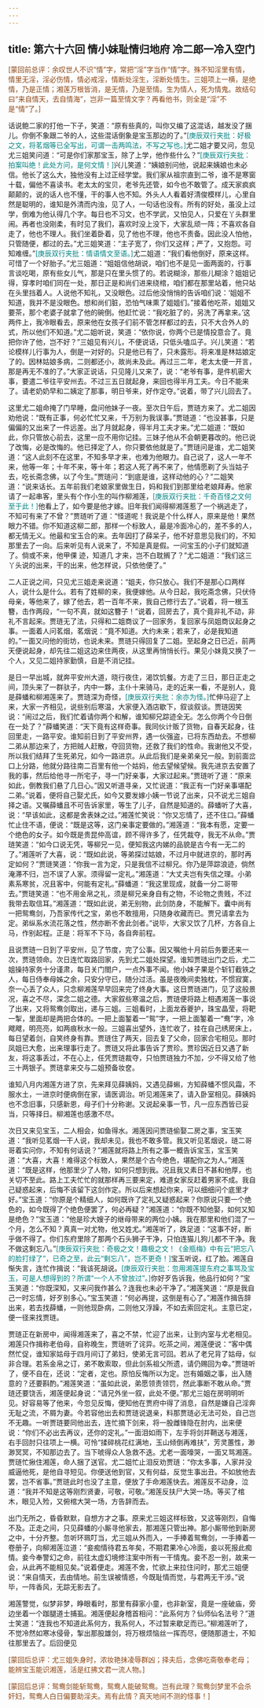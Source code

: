 ```yaml
---
---
---
```

title: 第六十六回 情小妹耻情归地府 冷二郎一冷入空门
---




<font color=saddlebrown>[蒙回前总评：余叹世人不识“情”字，常把“淫”字当作“情”字。殊不知淫里有情，情里无淫，淫必伤情，情必戒淫，情断处淫生，淫断处情生。三姐项上一横，是绝情，乃是正情；湘莲万根皆消，是无情，乃是至情。生为情人，死为情鬼。故结句曰“来自情天，去自情海”，岂非一篇至情文字？再看他书，则全是“淫”不是“情”了。]</font>

话说鲍二家的打他一下子，笑道：“原有些真的，叫你又编了这混话，越发没了捆儿。你倒不象跟二爷的人，这些混话倒象是宝玉那边的了。”<font color=teal>[庚辰双行夹批：好极之文，将茗烟等已全写出，可谓一击两鸣法，不写之写也。]</font>尤二姐才要又问，忽见尤三姐笑问道：“可是你们家那宝玉，除了上学，他作些什么？”<font color=teal>[庚辰双行夹批：拍案叫绝！此处方问，是何文情！]</font>兴儿笑道：“姨娘别问他，说起来姨娘也未必信。他长了这么大，独他没有上过正经学堂。我们家从祖宗直到二爷，谁不是寒窗十载，偏他不喜读书。老太太的宝贝，老爷先还管，如今也不敢管了。成天家疯疯颠颠的，说的话人也不懂，干的事人也不知。外头人人看着好清俊模样儿，心里自然是聪明的，谁知是外清而内浊，见了人，一句话也没有。所有的好处，虽没上过学，倒难为他认得几个字。每日也不习文，也不学武，又怕见人，只爱在丫头群里闹。再者也没刚柔，有时见了我们，喜欢时没上没下，大家乱顽一阵；不喜欢各自走了，他也不理人。我们坐着卧着，见了他也不理，他也不责备。因此没人怕他，只管随便，都过的去。”尤三姐笑道：“主子宽了，你们又这样；严了，又抱怨。可知难缠。”<font color=teal>[庚辰双行夹批：情语情文至语。]</font>尤二姐道：“我们看他倒好，原来这样。可惜了一个好胎子。”尤三姐道：“姐姐信他胡说，咱们也不是见一面两面的，行事言谈吃喝，原有些女儿气，那是只在里头惯了的。若说糊涂，那些儿糊涂？姐姐记得，穿孝时咱们同在一处，那日正是和尚们进来绕棺，咱们都在那里站着，他只站在头里挡着人。人说他不知礼，又没眼色。过后他没悄悄的告诉咱们说：‘姐姐不知道，我并不是没眼色。想和尚们脏，恐怕气味熏了姐姐们。”接着他吃茶，姐姐又要茶，那个老婆子就拿了他的碗倒。他赶忙说：“我吃脏了的，另洗了再拿来。’这两件上，我冷眼看去，原来他在女孩子们前不管怎样都过的去，只不大合外人的式，所以他们不知道。”尤二姐听说，笑道：“依你说，你两个已是情投意合了。竟把你许了他，岂不好？”三姐见有兴儿，不便说话，只低头嗑瓜子。兴儿笑道：“若论模样儿行事为人，倒是一对好的。只是他已有了，只未露形。将来准是林姑娘定了的。因林姑娘多病，二则都还小，故尚未及此。再过三二年，老太太便一开言，那是再无不准的了。”大家正说话，只见隆儿又来了，说：“老爷有事，是件机密大事，要遣二爷往平安州去。不过三五日就起身，来回也得半月工夫。今日不能来了。请老奶奶早和二姨定了那事，明日爷来，好作定夺。”说着，带了兴儿回去了。

这里尤二姐命掩了门早睡，盘问他妹子一夜。至次日午后，贾琏方来了。尤二姐因劝他说：“既有正事，何必忙忙又来，千万别为我误事。”贾琏道：“也没甚事，只是偏偏的又出来了一件远差。出了月就起身，得半月工夫才来。”尤二姐道：“既如此，你只管放心前去，这里一应不用你记挂。三妹子他从不会朝更暮改的。他已说了改悔，必是改悔的。他已择定了人，你只要依他就是了。”贾琏问是谁，尤二姐笑道：“这人此刻不在这里，不知多早才来，也难为他眼力。自己说了，这人一年不来，他等一年；十年不来，等十年；若这人死了再不来了，他情愿剃了头当姑子去，吃长斋念佛，以了今生。”贾琏问：“到底是谁，这样动他的心？”二姐笑道：“说来话长。五年前我们老娘家里做生日，妈和我们到那里给老娘拜寿。他家请了一起串客，里头有个作小生的叫作柳湘莲，<font color=teal>[庚辰双行夹批：千奇百怪之文何至于此！]</font>他看上了，如今要是他才嫁。旧年我们闻得柳湘莲惹了一个祸逃走了，不知可有来了不曾？”贾琏听了道：“怪道呢！我说是个什么样人，原来是他！果然眼力不错。你不知道这柳二郎，那样一个标致人，最是冷面冷心的，差不多的人，都无情无义。他最和宝玉合的来。去年因打了薛呆子，他不好意思见我们的，不知那里去了一向。后来听见有人说来了，不知是真是假。一问宝玉的小子们就知道了。倘或不来，他甲倮 迹，知道几 才来，岂不白耽搁了？”尤二姐道：“我们这三丫头说的出来，干的出来，他怎样说，只依他便了。”

二人正说之间，只见尤三姐走来说道：“姐夫，你只放心。我们不是那心口两样人，说什么是什么。若有了姓柳的来，我便嫁他。从今日起，我吃斋念佛，只伏侍母亲，等他来了，嫁了他去，若一百年不来，我自己修行去了。”说着，将一根玉簪，击作两段，“一句不真，就如这簪子！”说着，回房去了，真个竟非礼不动，非礼不言起来。贾琏无了法，只得和二姐商议了一回家务，复回家与凤姐商议起身之事。一面着人问茗烟，茗烟说：“竟不知道。大约未来；若来了，必是我知道的。”一面又问他的街坊，也说未来。贾琏只得回复了二姐。至起身之日已近，前两天便说起身，却先往二姐这边来住两夜，从这里再悄悄长行。果见小妹竟又换了一个人，又见二姐持家勤慎，自是不消记挂。

是日一早出城，就奔平安州大道，晓行夜住，渴饮饥餐。方走了三日，那日正走之间，顶头来了一群驮子，内中一夥，主仆十来骑马，走的近来一看，不是别人，竟是薛蟠和柳湘莲来了。贾琏深为奇怪，<font color=teal>[庚辰双行夹批：余亦为怪。]</font>忙伸马迎了上来，大家一齐相见，说些别后寒温，大家便入酒店歇下，叙谈叙谈。贾琏因笑说：“闹过之后，我们忙着请你两个和解，谁知柳兄踪迹全无。怎么你两个今日倒在一处了？”薛蟠笑道：“天下竟有这样奇事。我同伙计贩了货物，自春天起身，往回里走，一路平安。谁知前日到了平安州界，遇一伙强盗，已将东西劫去。不想柳二弟从那边来了，方把贼人赶散，夺回货物，还救了我们的性命。我谢他又不受，所以我们结拜了生死弟兄，如今一路进京。从此后我们是亲弟亲兄一般。到前面岔口上分路，他就分路往南二百里有他一个姑妈，他去望候望候。我先进京去安置了我的事，然后给他寻一所宅子，寻一门好亲事，大家过起来。”贾琏听了道：“原来如此，倒教我们悬了几日心。”因又听道寻亲，又忙说道：“我正有一门好亲事堪配二弟。”说着，便将自己娶尤氏，如今又要发嫁小姨一节说了出来，只不说尤三姐自择之语。又嘱薛蟠且不可告诉家里，等生了儿子，自然是知道的。薛蟠听了大喜，说：“早该如此，这都是舍表妹之过。”湘莲忙笑说：“你又忘情了，还不住口。”薛蟠忙止住不语，便说：“既是这等，这门亲事定要做的。”湘莲道：“我本有愿，定要一个绝色的女子。如今既是贵昆仲高谊，顾不得许多了，任凭裁夺，我无不从命。”贾琏笑道：“如今口说无凭，等柳兄一见，便知我这内娣的品貌是古今有一无二的了。”湘莲听了大喜，说：“既如此说，等弟探过姑娘，不过月中就进京的，那时再定如何？”贾琏笑道：“你我一言为定，只是我信不过柳兄。你乃是萍踪浪迹，倘然淹滞不归，岂不误了人家。须得留一定礼。”湘莲道：“大丈夫岂有失信之理。小弟素系寒贫，况且客中，何能有定礼。”薛蟠道：“我这里现成，就备一分二哥带去。”贾琏笑道：“也不用金帛之礼，须是柳兄亲身自有之物，不论物之贵贱，不过我带去取信耳。”湘莲道：“既如此说，弟无别物，此剑防身，不能解下。囊中尚有一把鸳鸯剑，乃吾家传代之宝，弟也不敢擅用，只随身收藏而已。贾兄请拿去为定。弟纵系水流花落之性，然亦断不舍此剑者。”说毕，大家又饮了几杯，方各自上马，作别起程。正是：将军不下马，各自奔前程。

且说贾琏一日到了平安州，见了节度，完了公事。因又嘱他十月前后务要还来一次，贾琏领命。次日连忙取路回家，先到尤二姐处探望。谁知贾琏出门之后，尤二姐操持家务十分谨肃，每日关门閤户，一点外事不闻。他小妹子果是个斩钉截铁之人，每日侍奉母姊之余，只安分守已，随分过活。虽是夜晚间卖独枕，不惯寂寞，奈一心丢了众人，只念柳湘莲早早回来完了终身大事。这日贾琏进门，见了这般景况，喜之不尽，深念二姐之德。大家叙些寒温之后，贾琏便将路上相遇湘莲一事说了出来，又将鸳鸯剑取出，递与三姐。三姐看时，上面龙吞夔护，珠宝晶莹，将靶一掣，里面却是两把合体的。一把上面錾着一“鸳”字，一把上面錾着一“鸯”字，冷飕飕，明亮亮，如两痕秋水一般。三姐喜出望外，连忙收了，挂在自己绣房床上，每日望着剑，自笑终身有靠。贾琏住了两天，回去复了父命，回家合宅相见。那时凤姐已大愈，出来理事行走了。贾琏又将此事告诉了贾珍。贾珍因近日又遇了新友，将这事丢过，不在心上，任凭贾琏裁夺，只怕贾琏独力不加，少不得又给了他三十两银子。贾琏拿来交与二姐预备妆奁。

谁知八月内湘莲方进了京，先来拜见薛姨妈，又遇见薛蝌，方知薛蟠不惯风霜，不服水土，一进京时便病倒在家，请医调治。听见湘莲来了，请入卧室相见。薛姨妈也不念旧事，只感新恩，母子们十分称谢。又说起亲事一节，凡一应东西皆已妥当，只等择日。柳湘莲也感激不尽。

次日又来见宝玉，二人相会，如鱼得水。湘莲因问贾琏偷娶二房之事，宝玉笑道：“我听见茗烟一干人说，我却未见，我也不敢多管。我又听见茗烟说，琏二哥哥着实问你，不知有何话说？”湘莲就将路上所有之事一概告诉宝玉，宝玉笑道：“大喜，大喜！难得这个标致人，果然是个古今绝色，堪配你之为人。”湘莲道：“既是这样，他那里少了人物，如何只想到我。况且我又素日不甚和他厚，也关切不至此。路上工夫忙忙的就那样再三要来定，难道女家反赶着男家不成。我自己疑惑起来，后悔不该留下这剑作定。所以后来想起你来，可以细细问个底里才好。”宝玉道：“你原是个精细人，如何既许了定礼又疑惑起来？你原说只要一个绝色的，如今既得了个绝色便罢了，何必再疑？”湘莲道：“你既不知他娶，如何又知是绝色？”宝玉道：“他是珍大嫂子的继母带来的两位小姨。我在那里和他们混了一个月，怎么不知？真真一对尤物，他又姓尤。”湘莲听了，跌足道：“这事不好，断乎做不得了。你们东府里除了那两个石头狮子干净，只怕连猫儿狗儿都不干净。我不做这剩忘八。”<font color=teal>[庚辰双行夹批：奇极之文！趣极之文！《金瓶梅》中有云“把忘八的脸打绿了”，已奇之至，此云“剩忘八”，岂不更奇！]</font>宝玉听说，红了脸。湘莲自惭失言，连忙作揖说：“我该死胡说。<font color=teal>[庚辰双行夹批：忽用湘莲提东府之事骂及宝玉，可是人想得到的？所谓“一个人不曾放过”。]</font>你好歹告诉我，他品行如何？”宝玉笑道：“你既深知，又来问我作甚么？连我也未必干净了。”湘莲笑道：“原是我自己一时忘情，好歹别多心。”宝玉笑道：“何必再提，这倒是有心了。”湘莲作揖告辞出来，若去找薛蟠，一则他现卧病，二则他又浮躁，不如去索回定礼。主意已定，便一径来找贾琏。

贾琏正在新房中，闻得湘莲来了，喜之不禁，忙迎了出来，让到内室与尤老相见。湘莲只作揖称老伯母，自称晚生，贾琏听了诧异。吃茶之间，湘莲便说：“客中偶然忙促，谁知家姑母于四月间订了弟妇，使弟无言可回。若从了老兄背了姑母，似非合理。若系金帛之订，弟不敢索取，但此剑系祖父所遗，请仍赐回为幸。”贾琏听了，便不自在，还说：“定者，定也。原怕反悔所以为定。岂有婚姻之事，出入随意的？还要斟酌。”湘莲笑道：“虽如此说，弟愿领责领罚，然此事断不敢从命。”贾琏还要饶舌，湘莲便起身说：“请兄外坐一叙，此处不便。”那尤三姐在房明明听见。好容易等了他来，今忽见反悔，便知他在贾府中得了消息，自然是嫌自己淫奔无耻之流，不屑为妻。今若容他出去和贾琏说退亲，料那贾琏必无法可处，自己岂不无趣。一听贾琏要同他出去，连忙摘下剑来，将一股雌锋隐在肘内，出来便说：“你们不必出去再议，还你的定礼。”一面泪如雨下，左手将剑并鞘送与湘莲，右手回肘只往项上一横。可怜“揉碎桃花红满地，玉山倾倒再难扶”，芳灵蕙性，渺渺冥冥，不知那边去了。当下唬得众人急救不迭。尤老一面嚎哭，一面又骂湘莲。贾琏忙揪住湘莲，命人捆了送官。尤二姐忙止泪反劝贾琏：“你太多事，人家并没威逼他死，是他自寻短见。你便送他到官，又有何益，反觉生事出丑。不如放他去罢，岂不省事。”贾琏此时也没了主意，便放了手命湘莲快去。湘莲反不动身，泣道：“我并不知是这等刚烈贤妻，可敬，可敬。”湘莲反扶尸大哭一场。等买了棺木，眼见入殓，又俯棺大哭一场，方告辞而去。

出门无所之，昏昏默默，自想方才之事。原来尤三姐这样标致，又这等刚烈，自悔不及。正走之间，只见薛蟠的小厮寻他家去，那湘莲只管出神。那小厮带他到新房之中，十分齐整。忽听环珮叮当，尤三姐从外而入，一手捧着鸳鸯剑，一手捧着一卷册子，向柳湘莲泣道：“妾痴情待君五年矣，不期君果冷心冷面，妾以死报此痴情。妾今奉警幻之命，前往太虚幻境修注案中所有一干情鬼。妾不忍一别，故来一会，从此再不能相见矣。”说着便走。湘莲不舍，忙欲上来拉住问时，那尤三姐便说：“来自情天，去由情地。前生误被情惑，今既耻情而觉，与君两无干涉。”说毕，一阵香风，无踪无影去了。

湘莲警觉，似梦非梦，睁眼看时，那里有薛家小童，也非新室，竟是一座破庙，旁边坐着一个跏腿道士捕虱。湘莲便起身稽首相问：“此系何方？仙师仙名法号？”道士笑道：“连我也不知道此系何方，我系何人，不过暂来歇足而已。”柳湘莲听了，不觉冷然如寒冰侵骨，掣出那股雄剑，将万根烦恼丝一挥而尽，便随那道士，不知往那里去了。后回便见

<font color=saddlebrown>[蒙回后总评：尤三姐失身时，浓妆艳抹凌辱群凶；择夫后，念佛吃斋敬奉老母；能辨宝玉能识湘莲，活是红拂文君一流人物。]</font>

<font color=saddlebrown>[蒙回后总评：鸳鸯剑能斩鸳鸯，鸳鸯人能破鸳鸯。岂有此理？鸳鸯剑梦里不会杀奸妇，鸳鸯人白日偏要助淫夫。焉有此情？真天地间不测的怪事！]</font>